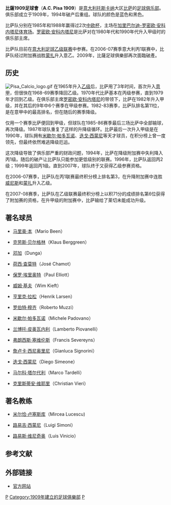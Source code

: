 {{noteTA
|G1=Football
|1=zh-hans:詹纳罗·加图索;zh-hk:詹拿路·加度素;zh-tw:詹納羅·加圖索;
|2=zh-hans:迭戈·西蒙尼;zh-hk:迪亞高·施蒙尼;zh-tw:迪亞哥·西蒙尼;
|3=zh-hans:克里斯蒂安·维耶里;zh-hk:基斯頓·韋利;zh-tw:克里斯蒂安·維耶里;
}}
{{Football club infobox
| clubname   = 比薩
| image      = 
| fullname   = 比萨足球俱乐部
| nickname   = ''蓝黑''（Nerazzurri）<br /> "塔"（Torri）
| founded    = 1909年<br />1994年 (重组)
| city       = [[意大利|意大利]]，[[比薩|比薩]]
| ground     = Arena Garibaldi – <br>Stadio Romeo Anconetani
| capacity   = 25,000<ref>{{cite web|url=http://www.acpisa.it/stadio.html|language=it|publisher=Pisa Calcio|title=ARENA GARIBALDI – STADIO ROMEO ANCONETANI|accessdate=9 May 2011|archive-url=https://web.archive.org/web/20120210004821/http://www.acpisa.it/stadio.html|archive-date=2012-02-10|dead-url=yes}}</ref>
| chairman   = Fabio Petroni<ref>{{cite web|title=Società|url=http://www.acpisa1909.it/index.php?id_lang=0&id_p=49|work=www.acpisa1909.it|publisher=AC Pisa 1909 SSD|accessdate=22 July 2010|language=it|archiveurl=https://web.archive.org/web/20100729041313/http://www.acpisa1909.it/index.php?id_lang=0&id_p=49|archivedate=2010年7月29日|deadurl=yes}}</ref>
| manager    = {{le|盧卡·安傑羅|Luca D'Angelo}}
| league     = [[意大利足球乙級聯賽|意大利足球乙級聯賽]]
| season     = 2021–22
| position   = 意乙，第 3 位
|pattern_b1= _pisa1617h
|body1=
|pattern_la1= _pisa1617h
|leftarm1=
|pattern_ra1= _pisa1617h
|rightarm1=
|pattern_sh1= _pisa1617h
|shorts1=
|pattern_so1=
|socks1= 000000
 
|pattern_b2= _pisa1617a
|pattern_la2=_pisa1617a
|leftarm2= FFFFFF
|pattern_ra2=_pisa1617a
|rightarm2= FFFFFF
|pattern_sh2= _pisa1617a
|shorts2= FFFFFF
|pattern_so2=_pisa1617a
|socks2= FFFFFF
 
|body3= FFFFFF
|pattern_b3= _pisa1617t
|leftarm3= FF0000
|pattern_la3=_pisa1617t
|rightarm3= FF0000
|pattern_ra3=_pisa1617t
|shorts3=
|pattern_sh3= _pisa1617t
|socks3= FF0000
|pattern_so3=
}}

'''比薩1909足球會'''（'''A.C. Pisa 1909'''）是[[意大利|意大利]][[托斯卡纳|托斯卡纳]]大区[[比萨|比萨]]的[[足球俱乐部|足球俱乐部]]。俱乐部成立于1909年，1994年破产后重组。球队的颜色是蓝色和黑色。

比萨队分别在1985年和1988年赢得过2次[[中欧杯|中欧杯]]，主场在[[加里巴尔迪-罗密欧·安科内塔尼体育场|加里巴尔迪-罗密欧·安科内塔尼体育场]]。[[罗密欧·安科内塔尼|罗密欧·安科内塔尼]]是比萨对在1980年代和1990年代升入甲级时的俱乐部主席。

比萨队目前在[[意大利足球乙级联赛|意大利足球乙级联赛]]中参赛。在2006-07赛季意大利丙1联赛中，比萨队经过附加赛战胜[[蒙扎足球俱乐部|蒙扎]]升入意乙。2009年，比薩足球俱樂部再次面臨破產。

== 历史 ==
[[File:Pisa_Calcio_logo.gif|thumb]] 
在1965年升入[[意大利足球乙级联赛|乙级]]后，比萨用了3年时间，首次升入[[意甲|意甲]]，但很快在1968-69赛季降回乙级。1970年代比萨基本在丙级参赛，直到1979年才回到乙级。在俱乐部主席[[罗密欧·安科内塔尼|罗密欧·安科内塔尼]]的带领下，比萨在1982年升入甲级，并在其后的9年中6个赛季在甲级参赛。1982-83赛季，比萨队排名第11位，是在意甲中的最高排名，但在随后的赛季降级。

仅用一个赛季比萨便回到甲级，但球队在1985-86赛季最后三场比萨中全部输球，再次降级。1987年球队重复了这样的升降级循环。比萨最后一次升入甲级是在1990年，球队拥有[[米歇尔·帕多瓦诺|米歇尔·帕多瓦诺]]、[[迭戈·西蒙尼|迭戈·西蒙尼]]等天才球员，在积分榜上曾一度领先，但最终依然难逃降级厄运。

这次降级导致了俱乐部严重的财政问题，1994年，比萨在降级附加赛中失利降入丙1级。随后的破产让比萨队只能参加更低级别的联赛。1996年，比萨队返回丙2级；1999年返回丙1级。直到2007年，球队终于又获得乙级参赛资格。

在2006-07赛季，比萨队在丙1联赛最终积分榜上排名第3，在升降附加赛中连胜[[威尼斯足球俱乐部|威尼斯]]和[[蒙扎足球俱乐部|蒙扎]]升入乙级。

在2007-08赛季，比萨队在乙级联赛最终积分榜上以积71分的成绩排名第6位获得了附加赛的资格，在升甲级的附加赛中，比萨输给了莱切未能成功升级。

== 著名球员 ==
* {{flagicon|Netherlands}} [[马里奥·本|马里奥·本]]（Mario Been）
* {{flagicon|Denmark}} [[克劳斯·贝尔格林|克劳斯·贝尔格林]]（Klaus Berggreen）
* {{flagicon|Brazil}} [[邓加|邓加]]（Dunga）
* {{flagicon|Argentina}} [[荷西·查莫特|荷西·查莫特]]（José Chamot）
* {{flagicon|England}} [[保罗·埃里奥特|保罗·埃里奥特]]（Paul Elliott）
* {{flagicon|Netherlands}} [[威姆·基夫|威姆·基夫]]（Wim Kieft）
* {{flagicon|Denmark}} [[亨里克·拉松|亨里克·拉松]]（Henrik Larsen）
* {{flagicon|Italy}} [[罗伯特·穆齐|罗伯特·穆齐]]（Roberto Muzzi）
* {{flagicon|Italy}} [[米歇尔·帕多瓦诺|米歇尔·帕多瓦诺]]（Michele Padovano）
* {{flagicon|Italy}} [[兰博托·皮奥瓦内利|兰博托·皮奥瓦内利]]（Lamberto Piovanelli）
* {{flagicon|Belgium}} [[弗朗西斯·塞维伦斯|弗朗西斯·塞维伦斯]]（Francis Severeyns）
* {{flagicon|Italy}} [[詹卢卡·西尼奥里尼|詹卢卡·西尼奥里尼]]（Gianluca Signorini）
* {{flagicon|Argentina}} [[迭戈·西蒙尼|迭戈·西蒙尼]]（Diego Simeone）
* {{flagicon|Italy}} [[马尔科·塔尔代利|马尔科·塔尔代利]]（Marco Tardelli）
* {{flagicon|Italy}} [[克里斯蒂安·维耶里|克里斯蒂安·维耶里]]（Christian Vieri）

== 著名教练 ==
* {{flagicon|Romania}} [[米尔恰·卢塞斯库|米尔恰·卢塞斯库]]（Mircea Lucescu)
* {{flagicon|Italy}} [[路易吉·西蒙尼|路易吉·西蒙尼]]（Luigi Simoni）
* {{flagicon|Brazil}} [[路易斯·维尼奇奥|路易斯·维尼奇奥]]（Luis Vinicio）

== 参考文献 ==
{{reflist}}

== 外部链接 ==
* [https://web.archive.org/web/20110812044243/http://www.pisacalcio.it/ 官方网站]{{it}}

{{比薩球員名單}}
{{意甲}}
{{意乙}}

[[Category:意大利足球俱樂部|P]]
[[Category:1909年建立的足球俱樂部|Category:1909年建立的足球俱樂部]]
[[Category:托斯卡尼大區足球會|P]]